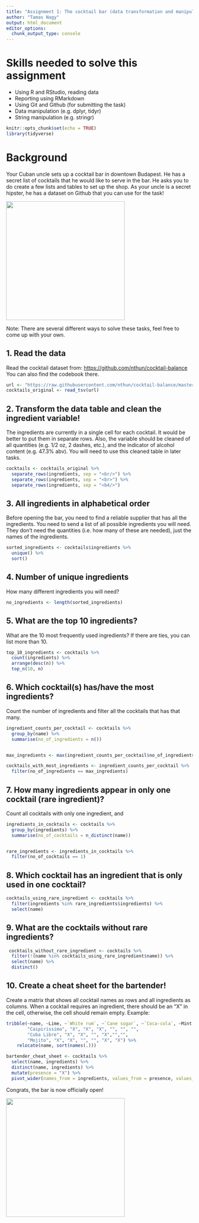 ```yaml
---
title: "Assignment 1: The cocktail bar (data transformation and manipulation)"
author: "Tamas Nagy"
output: html_document
editor_options: 
  chunk_output_type: console
---
```


# Skills needed to solve this assignment

-   Using R and RStudio, reading data
-   Reporting using RMarkdown
-   Using Git and Github (for submitting the task)
-   Data manipulation (e.g. dplyr, tidyr)
-   String manipulation (e.g. stringr)

```r
knitr::opts_chunk$set(echo = TRUE)
library(tidyverse)
```

# Background

Your Cuban uncle sets up a cocktail bar in downtown Budapest. He has a secret list of cocktails that he would like to serve in the bar. He asks you to do create a few lists and tables to set up the shop. As your uncle is a secret hipster, he has a dataset on Github that you can use for the task!

![](https://media1.tenor.com/images/57a519cffd0ad4693be3b9c94b211540/tenor.gif?itemid=5195211){width="320"}

Note: There are several different ways to solve these tasks, feel free to come up with your own.

## 1. Read the data

Read the cocktail dataset from: <https://github.com/nthun/cocktail-balance> You can also find the codebook there.

```r
url <- "https://raw.githubusercontent.com/nthun/cocktail-balance/master/cocktail_data.tsv"
cocktails_original <- read_tsv(url)
```


## 2. Transform the data table and clean the ingredient variable!

The ingredients are currently in a single cell for each cocktail. It would be better to put them in separate rows. Also, the variable should be cleaned of all quantities (e.g. 1/2 oz, 2 dashes, etc.), and the indicator of alcohol content (e.g. 47.3% abv). You will need to use this cleaned table in later tasks.

```r
cocktails <- cocktails_original %>%
  separate_rows(ingredients, sep = "<br/>") %>%
  separate_rows(ingredients, sep = "<br>") %>%
  separate_rows(ingredients, sep = "<b4/>")
```


## 3. All ingredients in alphabetical order

Before opening the bar, you need to find a reliable supplier that has all the ingredients. You need to send a list of all possible ingredients you will need. They don't need the quantities (i.e. how many of these are needed), just the names of the ingredients.

```r
sorted_ingredients <- cocktails$ingredients %>%
  unique() %>%
  sort()

```


## 4. Number of unique ingredients

How many different ingredients you will need?

```r
no_ingredients <- length(sorted_ingredients)
```

## 5. What are the top 10 ingredients?

What are the 10 most frequently used ingredients? If there are ties, you can list more than 10.

```r
top_10_ingredients <- cocktails %>%
  count(ingredients) %>%
  arrange(desc(n)) %>%
  top_n(10, n)
```


## 6. Which cocktail(s) has/have the most ingredients?

Count the number of ingredients and filter all the cocktails that has that many.

```r
ingredient_counts_per_cocktail <- cocktails %>%
  group_by(name) %>%
  summarise(no_of_ingredients = n())


max_ingredients <- max(ingredient_counts_per_cocktail$no_of_ingredients)

cocktails_with_most_ingredients <- ingredient_counts_per_cocktail %>%
  filter(no_of_ingredients == max_ingredients)
```

## 7. How many ingredients appear in only one cocktail (rare ingredient)?

Count all cocktails with only one ingredient, and

```r
ingredients_in_cocktails <- cocktails %>%
  group_by(ingredients) %>%
  summarise(no_of_cocktails = n_distinct(name))


rare_ingredients <- ingredients_in_cocktails %>%
  filter(no_of_cocktails == 1)
```

## 8. Which cocktail has an ingredient that is only used in one cocktail?

```r
cocktails_using_rare_ingredient <- cocktails %>%
  filter(ingredients %in% rare_ingredients$ingredients) %>%
  select(name)
```

## 9. What are the cocktails without rare ingredients?

```r
 cocktails_without_rare_ingredient <- cocktails %>%
  filter(!(name %in% cocktails_using_rare_ingredient$name)) %>%
  select(name) %>%
  distinct() 
```

## 10. Create a cheat sheet for the bartender!

Create a matrix that shows all cocktail names as rows and all ingredients as columns. When a cocktail requires an ingredient, there should be an "X" in the cell, otherwise, the cell should remain empty. Example:

```r
tribble(~name, ~Lime, ~`White rum`, ~`Cane sugar`, ~`Coca-cola`, ~Mint, ~Soda,
        "Caipirissima", "X", "X", "X", "", "", "",
        "Cuba Libre", "X", "X", "", "X","","",
        "Mojito", "X", "X", "", "", "X", "X") %>% 
    relocate(name, sort(names(.)))
```

```r
bartender_cheat_sheet <- cocktails %>%
  select(name, ingredients) %>%
  distinct(name, ingredients) %>%
  mutate(presence = "X") %>%
  pivot_wider(names_from = ingredients, values_from = presence, values_fill = list(Value = ""))
```


Congrats, the bar is now officially open!

![](https://i.pinimg.com/originals/4e/c1/0c/4ec10c9d32b2c7c28b4b638c7f809ec5.gif){width="320"}
